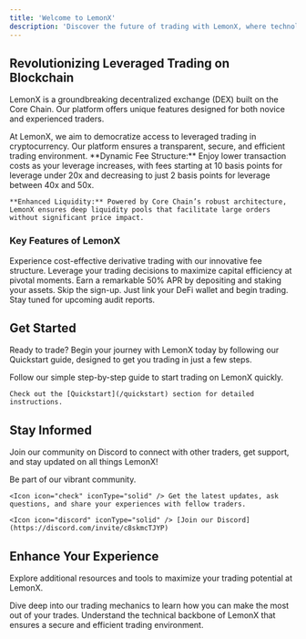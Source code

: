 ```yaml
---
title: 'Welcome to LemonX'
description: 'Discover the future of trading with LemonX, where technology meets liquidity.'
---
```


## Revolutionizing Leveraged Trading on Blockchain

LemonX is a groundbreaking decentralized exchange (DEX) built on the Core Chain. Our platform offers unique features designed for both novice and experienced traders.

<AccordionGroup>
  <Accordion title="Our Vision" icon="eye">
    At LemonX, we aim to democratize access to leveraged trading in cryptocurrency. Our platform ensures a transparent, secure, and efficient trading environment.
  </Accordion>
  <Accordion title="Unique Selling Propositions" icon="star">
    **Dynamic Fee Structure:** Enjoy lower transaction costs as your leverage increases, with fees starting at 10 basis points for leverage under 20x and decreasing to just 2 basis points for leverage between 40x and 50x.

    **Enhanced Liquidity:** Powered by Core Chain’s robust architecture, LemonX ensures deep liquidity pools that facilitate large orders without significant price impact.
  </Accordion>
</AccordionGroup>

### Key Features of LemonX

<CardGroup>
  <Card title="Fees" icon="wallet">
    Experience cost-effective derivative trading with our innovative fee structure.
  </Card>
  <Card title="50x Leverage" icon="arrow-trend-up">
    Leverage your trading decisions to maximize capital efficiency at pivotal moments.
  </Card>
  <Card title="Stake & Earn" icon="money-bill-trend-up">
    Earn a remarkable 50% APR by depositing and staking your assets.
  </Card>
  <Card title="Secure & Seamless" icon="lock">
    Skip the sign-up. Just link your DeFi wallet and begin trading. Stay tuned for upcoming audit reports.
  </Card>
</CardGroup>

## Get Started

Ready to trade? Begin your journey with LemonX today by following our Quickstart guide, designed to get you trading in just a few steps.

<AccordionGroup>
  <Accordion title="Quickstart Guide" icon="rocket">
    Follow our simple step-by-step guide to start trading on LemonX quickly. 

    Check out the [Quickstart](/quickstart) section for detailed instructions.
  </Accordion>
</AccordionGroup>

## Stay Informed

Join our community on Discord to connect with other traders, get support, and stay updated on all things LemonX!

<AccordionGroup>
  <Accordion title="Join Our Community" icon="users">
    <Icon icon="check" iconType="solid" /> Be part of our vibrant community. 

    <Icon icon="check" iconType="solid" /> Get the latest updates, ask questions, and share your experiences with fellow traders. 
    
    <Icon icon="discord" iconType="solid" /> [Join our Discord](https://discord.com/invite/c8skmcTJYP)
  </Accordion>
</AccordionGroup>

## Enhance Your Experience

Explore additional resources and tools to maximize your trading potential at LemonX.

<CardGroup>
  <Card title="Explore Trading Mechanics" icon="gear" href="/trading-mechanics">
    Dive deep into our trading mechanics to learn how you can make the most out of your trades.
  </Card>
  <Card title="Technical Overview" icon="microchip" href="/technical-overview">
    Understand the technical backbone of LemonX that ensures a secure and efficient trading environment.
  </Card>
</CardGroup>
